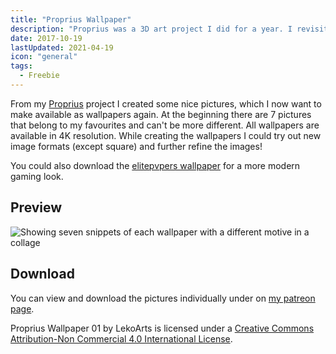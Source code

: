 ```yaml
---
title: "Proprius Wallpaper"
description: "Proprius was a 3D art project I did for a year. I revisited some of the pictures and made them into wallpapers. You can use them now, too!"
date: 2017-10-19
lastUpdated: 2021-04-19
icon: "general"
tags:
  - Freebie
---
```


From my [Proprius](/art/3d/) project I created some nice pictures, which I now want to make available as wallpapers again. At the beginning there are 7 pictures that belong to my favourites and can't be more different. All wallpapers are available in 4K resolution. While creating the wallpapers I could try out new image formats (except square) and further refine the images!

You could also download the [elitepvpers wallpaper](/garden/elitepvpers-wallpaper-2017/) for a more modern gaming look.

## Preview

![Showing seven snippets of each wallpaper with a different motive in a collage](./_img/proprius-wallpaper.jpg)

## Download

You can view and download the pictures individually under on [my patreon page](https://www.patreon.com/posts/proprius-01-14945374).

Proprius Wallpaper 01 by LekoArts is licensed under a [Creative Commons Attribution-Non Commercial 4.0 International License](https://creativecommons.org/licenses/by-nc/4.0/).
